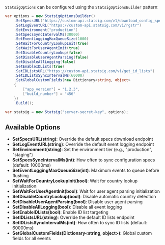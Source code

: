 `StatsigOptions` can be configured using the `StatsigOptionsBuilder` pattern:

```csharp
var options = new StatsigOptionsBuilder()
    .SetSpecsURL("https://custom-api.statsig.com/v1/download_config_specs")
    .SetLogEventURL("https://custom-api.statsig.com/v1/rgstr")
    .SetEnvironment("production")
    .SetSpecsSyncIntervalMs(30000)
    .SetEventLoggingMaxQueueSize(1000)
    .SetWaitForCountryLookupInit(true)
    .SetWaitForUserAgentInit(true)
    .SetDisableCountryLookup(false)
    .SetDisableUserAgentParsing(false)
    .SetDisableAllLogging(false)
    .SetEnableIDLists(true)
    .SetIDListsURL("https://custom-api.statsig.com/v1/get_id_lists")
    .SetIDListsSyncIntervalMs(60000)
    .SetGlobalCustomFields(new Dictionary<string, object>
    {
        ["app_version"] = "1.2.3",
        ["build_number"] = "456"
    })
    .Build();

var statsig = new Statsig("server-secret-key", options);
```

## Available Options

- **SetSpecsURL(string)**: Override the default specs download endpoint
- **SetLogEventURL(string)**: Override the default event logging endpoint  
- **SetEnvironment(string)**: Set the environment tier (e.g., "production", "staging")
- **SetSpecsSyncIntervalMs(int)**: How often to sync configuration specs (default: 10000ms)
- **SetEventLoggingMaxQueueSize(int)**: Maximum events to queue before flushing
- **SetWaitForCountryLookupInit(bool)**: Wait for country lookup initialization
- **SetWaitForUserAgentInit(bool)**: Wait for user agent parsing initialization
- **SetDisableCountryLookup(bool)**: Disable automatic country detection
- **SetDisableUserAgentParsing(bool)**: Disable user agent parsing
- **SetDisableAllLogging(bool)**: Disable all event logging
- **SetEnableIDLists(bool)**: Enable ID list targeting
- **SetIDListsURL(string)**: Override the default ID lists endpoint
- **SetIDListsSyncIntervalMs(int)**: How often to sync ID lists (default: 60000ms)
- **SetGlobalCustomFields(Dictionary\<string, object\>)**: Global custom fields for all events
